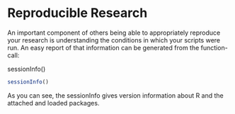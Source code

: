 Reproducible Research
===================================


An important component of others being able to appropriately reproduce your research is understanding the conditions in which your scripts were run. An easy report of that information can be generated from the function-call:

sessionInfo()

```r
sessionInfo()
```


As you can see, the sessionInfo gives version information about R and the attached and loaded packages. 